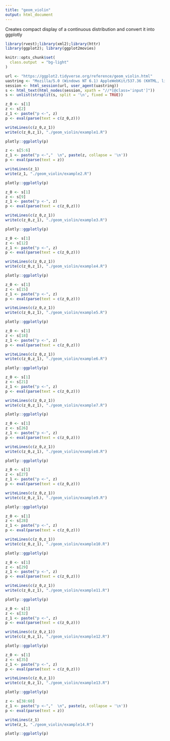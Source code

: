 ```yaml
---
title: "geom_violin"
output: html_document
---
```


Creates compact display of a continuous distribution and convert it into ggplotly

```r
library(rvest);library(xml2);library(httr)
library(ggplot2); library(ggplot2movies)

knitr::opts_chunk$set(
  class.output  = "bg-light"
)
```

```r
url <- "https://ggplot2.tidyverse.org/reference/geom_violin.html"
uastring <- "Mozilla/5.0 (Windows NT 6.1) AppleWebKit/537.36 (KHTML, like Gecko) Chrome/88.0.4324.190 Safari/537.36"
session <- html_session(url, user_agent(uastring))
s <- html_text(html_nodes(session, xpath = "//*[@class='input']"))
s <- unlist(strsplit(s, split = '\n', fixed = TRUE))
```

```r
z_0 <- s[1]
z <- s[2]
z_1 <- paste("p <-", z)
p <- eval(parse(text = c(z_0,z)))
```

```r
writeLines(c(z_0,z_1))
write(c(z_0,z_1), "./geom_violin/example1.R")
```

```r
plotly::ggplotly(p)
```

```r
z <- s[5:6]
z_1 <- paste("p <-","  \n", paste(z, collapse = '\n'))
p <- eval(parse(text = z))
```

```r
writeLines(z_1)
write(z_1, "./geom_violin/example2.R")
```

```r
plotly::ggplotly(p)
```

```r
z_0 <- s[1]
z <- s[9]
z_1 <- paste("p <-", z)
p <- eval(parse(text = c(z_0,z)))
```

```r
writeLines(c(z_0,z_1))
write(c(z_0,z_1), "./geom_violin/example3.R")
```

```r
plotly::ggplotly(p)
```

```r
z_0 <- s[1]
z <- s[12]
z_1 <- paste("p <-", z)
p <- eval(parse(text = c(z_0,z)))
```

```r
writeLines(c(z_0,z_1))
write(c(z_0,z_1), "./geom_violin/example4.R")
```

```r
plotly::ggplotly(p)
```

```r
z_0 <- s[1]
z <- s[15]
z_1 <- paste("p <-", z)
p <- eval(parse(text = c(z_0,z)))
```

```r
writeLines(c(z_0,z_1))
write(c(z_0,z_1), "./geom_violin/example5.R")
```

```r
plotly::ggplotly(p)
```

```r
z_0 <- s[1]
z <- s[18]
z_1 <- paste("p <-", z)
p <- eval(parse(text = c(z_0,z)))
```

```r
writeLines(c(z_0,z_1))
write(c(z_0,z_1), "./geom_violin/example6.R")
```

```r
plotly::ggplotly(p)
```

```r
z_0 <- s[1]
z <- s[21]
z_1 <- paste("p <-", z)
p <- eval(parse(text = c(z_0,z)))
```

```r
writeLines(c(z_0,z_1))
write(c(z_0,z_1), "./geom_violin/example7.R")
```

```r
plotly::ggplotly(p)
```

```r
z_0 <- s[1]
z <- s[26]
z_1 <- paste("p <-", z)
p <- eval(parse(text = c(z_0,z)))
```

```r
writeLines(c(z_0,z_1))
write(c(z_0,z_1), "./geom_violin/example8.R")
```

```r
plotly::ggplotly(p)
```

```r
z_0 <- s[1]
z <- s[27]
z_1 <- paste("p <-", z)
p <- eval(parse(text = c(z_0,z)))
```

```r
writeLines(c(z_0,z_1))
write(c(z_0,z_1), "./geom_violin/example9.R")
```

```r
plotly::ggplotly(p)
```

```r
z_0 <- s[1]
z <- s[28]
z_1 <- paste("p <-", z)
p <- eval(parse(text = c(z_0,z)))
```

```r
writeLines(c(z_0,z_1))
write(c(z_0,z_1), "./geom_violin/example10.R")
```

```r
plotly::ggplotly(p)
```

```r
z_0 <- s[1]
z <- s[29]
z_1 <- paste("p <-", z)
p <- eval(parse(text = c(z_0,z)))
```

```r
writeLines(c(z_0,z_1))
write(c(z_0,z_1), "./geom_violin/example11.R")
```

```r
plotly::ggplotly(p)
```

```r
z_0 <- s[1]
z <- s[32]
z_1 <- paste("p <-", z)
p <- eval(parse(text = c(z_0,z)))
```

```r
writeLines(c(z_0,z_1))
write(c(z_0,z_1), "./geom_violin/example12.R")
```

```r
plotly::ggplotly(p)
```

```r
z_0 <- s[1]
z <- s[35]
z_1 <- paste("p <-", z)
p <- eval(parse(text = c(z_0,z)))
```

```r
writeLines(c(z_0,z_1))
write(c(z_0,z_1), "./geom_violin/example13.R")
```

```r
plotly::ggplotly(p)
```

```r
z <- s[38:60]
z_1 <- paste("p <-","  \n", paste(z, collapse = '\n'))
p <- eval(parse(text = z))
```

```r
writeLines(z_1)
write(z_1, "./geom_violin/example14.R")
```

```r
plotly::ggplotly(p)
```